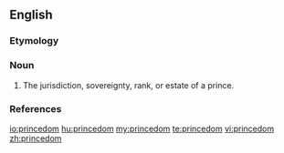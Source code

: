 ==English==

===Etymology===
{{suffix|prince|dom}}

===Noun===
{{en-noun}}

# The jurisdiction, sovereignty, rank, or estate of a prince. 

===References===
{{Webster 1913}}

[[io:princedom]]
[[hu:princedom]]
[[my:princedom]]
[[te:princedom]]
[[vi:princedom]]
[[zh:princedom]]